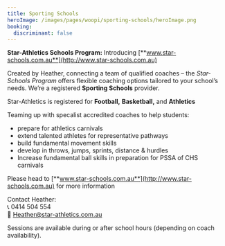 ```yaml
---
title: Sporting Schools
heroImage: /images/pages/woopi/sporting-schools/heroImage.png
booking:
  discriminant: false
---
```

**Star-Athletics Schools Program:** Introducing [**www.star-schools.com.au**](http://www.star-schools.com.au)

Created by Heather, connecting a team of qualified coaches – the *Star-Schools  Program* offers flexible coaching options tailored to your school’s needs. We’re a registered **Sporting Schools** provider.

Star-Athletics is registered for **Football,** **Basketball,**  and **Athletics**

Teaming up with specalist accredited coaches to help students:

* prepare for athletics carnivals
* extend talented athletes for representative pathways
* build fundamental movement skills
* develop in throws, jumps, sprints, distance & hurdles
* Increase fundamental ball skills in preparation for PSSA of CHS carnivals

Please head to [**www.star-schools.com.au**](http://www.star-schools.com.au) for more information



Contact Heather:\
📞 0414 504 554\
📧 [Heather@star-athletics.com.au](mailto:Heather@star-athletics.com.au)

Sessions are available during or after school hours (depending on coach availability).
